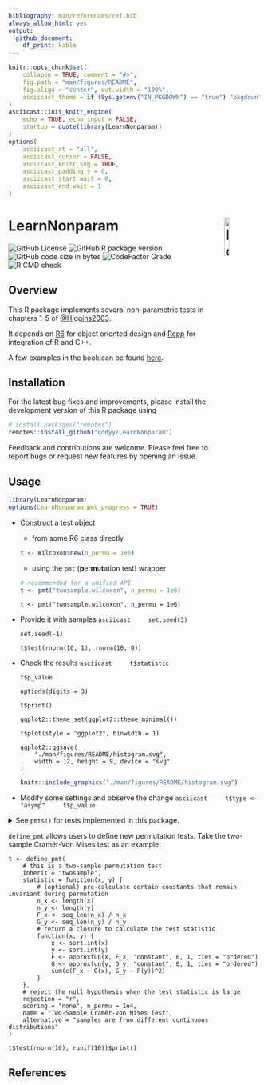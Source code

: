 ```yaml
---
bibliography: man/references/ref.bib
always_allow_html: yes
output:
  github_document:
    df_print: kable
---
```


```r
knitr::opts_chunk$set(
    collapse = TRUE, comment = "#>",
    fig.path = "man/figures/README",
    fig.align = "center", out.width = "100%",
    asciicast_theme = if (Sys.getenv("IN_PKGDOWN") == "true") "pkgdown" else "readme"
)
asciicast::init_knitr_engine(
    echo = TRUE, echo_input = FALSE,
    startup = quote(library(LearnNonparam))
)
options(
    asciicast_at = "all",
    asciicast_cursor = FALSE,
    asciicast_knitr_svg = TRUE,
    asciicast_padding_y = 0,
    asciicast_start_wait = 0,
    asciicast_end_wait = 1
)
```

# LearnNonparam <img src="man/figures/logo.svg" alt="logo" width="14%" align="right"/>

![GitHub License](https://img.shields.io/github/license/qddyy/LearnNonparam)
![GitHub R package version](https://img.shields.io/github/r-package/v/qddyy/LearnNonparam)
![GitHub code size in bytes](https://img.shields.io/github/languages/code-size/qddyy/LearnNonparam.svg)
![CodeFactor Grade](https://img.shields.io/codefactor/grade/github/qddyy/LearnNonparam)
![R CMD check](https://github.com/qddyy/LearnNonparam/actions/workflows/R-CMD-check.yaml/badge.svg)

## Overview

This R package implements several non-parametric tests in chapters 1-5 of [@Higgins2003](#references).

It depends on [R6](https://CRAN.R-project.org/package=R6) for object oriented design and [Rcpp](https://CRAN.R-project.org/package=Rcpp) for integration of R and C++.

A few examples in the book can be found [here](https://qddyy.github.io/LearnNonparam/articles/examples).

## Installation

For the latest bug fixes and improvements, please install the development version of this R package using

```r
# install.packages("remotes")
remotes::install_github("qddyy/LearnNonparam")
```

Feedback and contributions are welcome. Please feel free to report bugs or request new features by opening an issue.

## Usage

```r
library(LearnNonparam)
options(LearnNonparam.pmt_progress = TRUE)
```

- Construct a test object
    - from some R6 class directly
    ```r
    t <- Wilcoxon$new(n_permu = 1e6)
    ```

    - using the `pmt` (**p**er**m**u**t**ation test) wrapper
    ```r
    # recommended for a unified API
    t <- pmt("twosample.wilcoxon", n_permu = 1e6)
    ```

    ```asciicast
    t <- pmt("twosample.wilcoxon", n_permu = 1e6)
    ```

- Provide it with samples
    ```asciicast
    set.seed(3)
    ```

    ```asciicast
    set.seed(-1)

    t$test(rnorm(10, 1), rnorm(10, 0))
    ```

- Check the results
    ```asciicast
    t$statistic
    ```

    ```asciicast
    t$p_value
    ```

    ```asciicast
    options(digits = 3)

    t$print()
    ```

    ```asciicast
    ggplot2::theme_set(ggplot2::theme_minimal())

    t$plot(style = "ggplot2", binwidth = 1)
    ```

    ```asciicast
    ggplot2::ggsave(
        "./man/figures/README/histogram.svg",
        width = 12, height = 9, device = "svg"
    )
    ```

    ```r
    knitr::include_graphics("./man/figures/README/histogram.svg")
    ```

- Modify some settings and observe the change
    ```asciicast
    t$type <- "asymp"
    t$p_value
    ```

<details><summary>
See <code>pmts()</code> for tests implemented in this package.</summary>
```r
LearnNonparam::pmts()
```
</details>

`define_pmt` allows users to define new permutation tests. Take the two-sample Cramér-Von Mises test as an example:

```asciicast
t <- define_pmt(
    # this is a two-sample permutation test
    inherit = "twosample",
    statistic = function(x, y) {
        # (optional) pre-calculate certain constants that remain invariant during permutation
        n_x <- length(x)
        n_y <- length(y)
        F_x <- seq_len(n_x) / n_x
        G_y <- seq_len(n_y) / n_y
        # return a closure to calculate the test statistic
        function(x, y) {
            x <- sort.int(x)
            y <- sort.int(y)
            F <- approxfun(x, F_x, "constant", 0, 1, ties = "ordered")
            G <- approxfun(y, G_y, "constant", 0, 1, ties = "ordered")
            sum(c(F_x - G(x), G_y - F(y))^2)
        }
    },
    # reject the null hypothesis when the test statistic is large
    rejection = "r",
    scoring = "none", n_permu = 1e4,
    name = "Two-Sample Cramér-Von Mises Test",
    alternative = "samples are from different continuous distributions"
)

t$test(rnorm(10), runif(10))$print()
```

## References